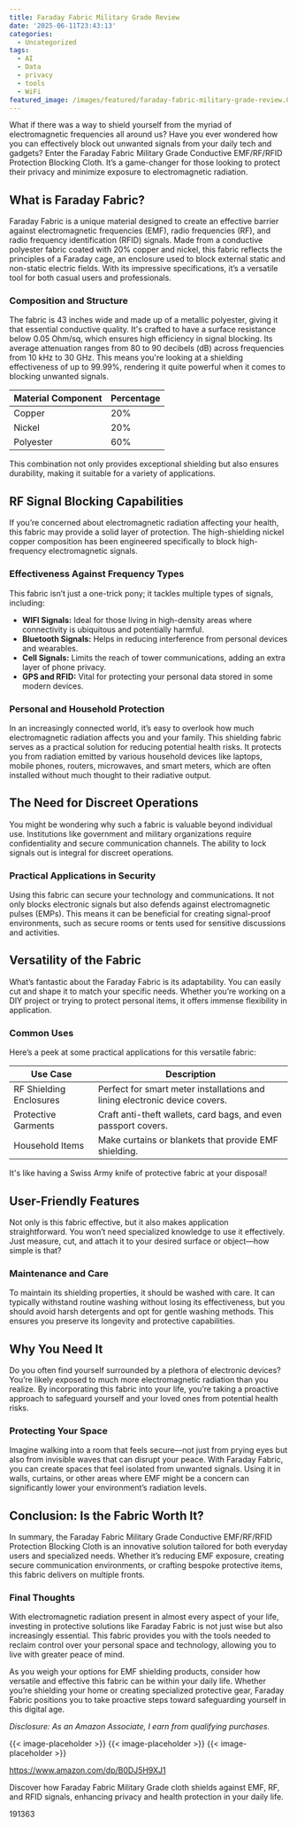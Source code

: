 ```yaml
---
title: Faraday Fabric Military Grade Review
date: '2025-06-11T23:43:13'
categories:
  - Uncategorized
tags:
  - AI
  - Data
  - privacy
  - tools
  - WiFi
featured_image: /images/featured/faraday-fabric-military-grade-review.0&q=80&w=1080
---
```


<p>What if there was a way to shield yourself from the myriad of electromagnetic frequencies all around us? Have you ever wondered how you can effectively block out unwanted signals from your daily tech and gadgets? Enter the Faraday Fabric Military Grade Conductive EMF/RF/RFID Protection Blocking Cloth. It’s a game-changer for those looking to protect their privacy and minimize exposure to electromagnetic radiation.</p> <p><a rel="nofollow" target="_blank" title="Faraday Fabric Military Grade Conductive EMF/RF/RFID Protection Blocking Cloth Shielding Fabric from Signals Bluetooth GPS Signal Blocker WiFi Jammer,gold-10x1.1m" href="https://www.amazon.com/dp/B0DJ5H9XJ1?tag=8118903-20" style='text-decoration: none; box-shadow: none;'></a></p> <p><a rel="nofollow" target="_blank" title="Check out the Faraday Fabric Military Grade Conductive EMF/RF/RFID Protection Blocking Cloth Shielding Fabric from Signals Bluetooth GPS Signal Blocker WiFi Jammer,gold-10x1.1m here." href="https://www.amazon.com/dp/B0DJ5H9XJ1?tag=8118903-20" style='text-decoration: none; box-shadow: none;'></a></p> <h2>What is Faraday Fabric?</h2> <p>Faraday Fabric is a unique material designed to create an effective barrier against electromagnetic frequencies (EMF), radio frequencies (RF), and radio frequency identification (RFID) signals. Made from a conductive polyester fabric coated with 20% copper and nickel, this fabric reflects the principles of a Faraday cage, an enclosure used to block external static and non-static electric fields. With its impressive specifications, it’s a versatile tool for both casual users and professionals.</p> <h3>Composition and Structure</h3> <p>The fabric is 43 inches wide and made up of a metallic polyester, giving it that essential conductive quality. It's crafted to have a surface resistance below 0.05 Ohm/sq, which ensures high efficiency in signal blocking. Its average attenuation ranges from 80 to 90 decibels (dB) across frequencies from 10 kHz to 30 GHz. This means you're looking at a shielding effectiveness of up to 99.99%, rendering it quite powerful when it comes to blocking unwanted signals.</p> <table> <thead> <tr> <th>Material Component</th> <th>Percentage</th> </tr> </thead> <tbody> <tr> <td>Copper</td> <td>20%</td> </tr> <tr> <td>Nickel</td> <td>20%</td> </tr> <tr> <td>Polyester</td> <td>60%</td> </tr> </tbody> </table> <p>This combination not only provides exceptional shielding but also ensures durability, making it suitable for a variety of applications.</p> <h2>RF Signal Blocking Capabilities</h2> <p>If you’re concerned about electromagnetic radiation affecting your health, this fabric may provide a solid layer of protection. The high-shielding nickel copper composition has been engineered specifically to block high-frequency electromagnetic signals.</p> <h3>Effectiveness Against Frequency Types</h3> <p>This fabric isn’t just a one-trick pony; it tackles multiple types of signals, including:</p> <ul> <li> <strong>WIFI Signals:</strong> Ideal for those living in high-density areas where connectivity is ubiquitous and potentially harmful.</li> <li> <strong>Bluetooth Signals:</strong> Helps in reducing interference from personal devices and wearables.</li> <li> <strong>Cell Signals:</strong> Limits the reach of tower communications, adding an extra layer of phone privacy.</li> <li> <strong>GPS and RFID:</strong> Vital for protecting your personal data stored in some modern devices.</li> </ul> <h3>Personal and Household Protection</h3> <p>In an increasingly connected world, it’s easy to overlook how much electromagnetic radiation affects you and your family. This shielding fabric serves as a practical solution for reducing potential health risks. It protects you from radiation emitted by various household devices like laptops, mobile phones, routers, microwaves, and smart meters, which are often installed without much thought to their radiative output.</p> <p><a rel="nofollow" target="_blank" title="Faraday Fabric Military Grade Conductive EMF/RF/RFID Protection Blocking Cloth Shielding Fabric from Signals Bluetooth GPS Signal Blocker WiFi Jammer,gold-10x1.1m" href="https://www.amazon.com/dp/B0DJ5H9XJ1?tag=8118903-20" style='text-decoration: none; box-shadow: none;'></a></p> <p><a rel="nofollow" target="_blank" title="Find your new Faraday Fabric Military Grade Conductive EMF/RF/RFID Protection Blocking Cloth Shielding Fabric from Signals Bluetooth GPS Signal Blocker WiFi Jammer,gold-10x1.1m on this page." href="https://www.amazon.com/dp/B0DJ5H9XJ1?tag=8118903-20" style='text-decoration: none; box-shadow: none;'></a></p> </p><p></p><p></p><p></p><p></p><p></p><p><h2>The Need for Discreet Operations</h2> <p>You might be wondering why such a fabric is valuable beyond individual use. Institutions like government and military organizations require confidentiality and secure communication channels. The ability to lock signals out is integral for discreet operations.</p> <h3>Practical Applications in Security</h3> <p>Using this fabric can secure your technology and communications. It not only blocks electronic signals but also defends against electromagnetic pulses (EMPs). This means it can be beneficial for creating signal-proof environments, such as secure rooms or tents used for sensitive discussions and activities.</p> <h2>Versatility of the Fabric</h2> <p>What’s fantastic about the Faraday Fabric is its adaptability. You can easily cut and shape it to match your specific needs. Whether you’re working on a DIY project or trying to protect personal items, it offers immense flexibility in application.</p> <h3>Common Uses</h3> <p>Here’s a peek at some practical applications for this versatile fabric:</p> <table> <thead> <tr> <th>Use Case</th> <th>Description</th> </tr> </thead> <tbody> <tr> <td>RF Shielding Enclosures</td> <td>Perfect for smart meter installations and lining electronic device covers.</td> </tr> <tr> <td>Protective Garments</td> <td>Craft anti-theft wallets, card bags, and even passport covers.</td> </tr> <tr> <td>Household Items</td> <td>Make curtains or blankets that provide EMF shielding.</td> </tr> </tbody> </table> <p>It's like having a Swiss Army knife of protective fabric at your disposal!</p> <p><a rel="nofollow" target="_blank" title="Faraday Fabric Military Grade Conductive EMF/RF/RFID Protection Blocking Cloth Shielding Fabric from Signals Bluetooth GPS Signal Blocker WiFi Jammer,gold-10x1.1m" href="https://www.amazon.com/dp/B0DJ5H9XJ1?tag=8118903-20" style='text-decoration: none; box-shadow: none;'></a></p> <h2>User-Friendly Features</h2> <p>Not only is this fabric effective, but it also makes application straightforward. You won’t need specialized knowledge to use it effectively. Just measure, cut, and attach it to your desired surface or object—how simple is that?</p> <h3>Maintenance and Care</h3> <p>To maintain its shielding properties, it should be washed with care. It can typically withstand routine washing without losing its effectiveness, but you should avoid harsh detergents and opt for gentle washing methods. This ensures you preserve its longevity and protective capabilities.</p> <h2>Why You Need It</h2> <p>Do you often find yourself surrounded by a plethora of electronic devices? You’re likely exposed to much more electromagnetic radiation than you realize. By incorporating this fabric into your life, you’re taking a proactive approach to safeguard yourself and your loved ones from potential health risks.</p> <h3>Protecting Your Space</h3> <p>Imagine walking into a room that feels secure—not just from prying eyes but also from invisible waves that can disrupt your peace. With Faraday Fabric, you can create spaces that feel isolated from unwanted signals. Using it in walls, curtains, or other areas where EMF might be a concern can significantly lower your environment’s radiation levels.</p> <p><a rel="nofollow" target="_blank" title="Faraday Fabric Military Grade Conductive EMF/RF/RFID Protection Blocking Cloth Shielding Fabric from Signals Bluetooth GPS Signal Blocker WiFi Jammer,gold-10x1.1m" href="https://www.amazon.com/dp/B0DJ5H9XJ1?tag=8118903-20" style='text-decoration: none; box-shadow: none;'></a></p> <h2>Conclusion: Is the Fabric Worth It?</h2> <p>In summary, the Faraday Fabric Military Grade Conductive EMF/RF/RFID Protection Blocking Cloth is an innovative solution tailored for both everyday users and specialized needs. Whether it’s reducing EMF exposure, creating secure communication environments, or crafting bespoke protective items, this fabric delivers on multiple fronts.</p> <h3>Final Thoughts</h3> <p>With electromagnetic radiation present in almost every aspect of your life, investing in protective solutions like Faraday Fabric is not just wise but also increasingly essential. This fabric provides you with the tools needed to reclaim control over your personal space and technology, allowing you to live with greater peace of mind.</p> <p>As you weigh your options for EMF shielding products, consider how versatile and effective this fabric can be within your daily life. Whether you’re shielding your home or creating specialized protective gear, Faraday Fabric positions you to take proactive steps toward safeguarding yourself in this digital age.</p> <p><a rel="nofollow" target="_blank" title="Get your own Faraday Fabric Military Grade Conductive EMF/RF/RFID Protection Blocking Cloth Shielding Fabric from Signals Bluetooth GPS Signal Blocker WiFi Jammer,gold-10x1.1m today." href="https://www.amazon.com/dp/B0DJ5H9XJ1?tag=8118903-20" style='text-decoration: none; box-shadow: none;'></a></p> <p><i>Disclosure: As an Amazon Associate, I earn from qualifying purchases.</i></p>
{{< image-placeholder >}}
{{< image-placeholder >}}
{{< image-placeholder >}}




https://www.amazon.com/dp/B0DJ5H9XJ1

Discover how Faraday Fabric Military Grade cloth shields against EMF, RF, and RFID signals, enhancing privacy and health protection in your daily life.

191363
